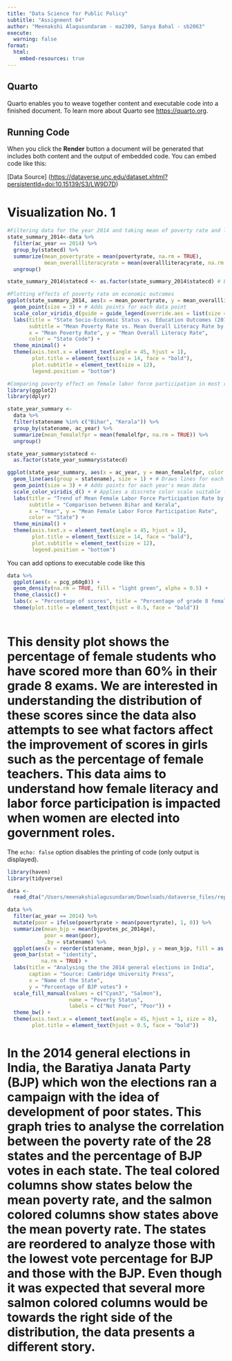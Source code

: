 ```yaml
---
title: "Data Science for Public Policy"
subtitle: "Assignment 04"
author: "Meenakshi Alagusundaram - ma2309, Sanya Bahal - sb2063"
execute:
  warning: false
format:
  html:
    embed-resources: true
---
```


## Quarto

Quarto enables you to weave together content and executable code into a finished document. To learn more about Quarto see <https://quarto.org>.

## Running Code

When you click the **Render** button a document will be generated that includes both content and the output of embedded code. You can embed code like this:

\[Data Source\] (<https://dataverse.unc.edu/dataset.xhtml?persistentId=doi:10.15139/S3/LW9D7D>)

# Visualization No. 1

```r

#Filtering data for the year 2014 and taking mean of poverty rate and literacy rate for all states 
state_summary_2014<-data %>%
  filter(ac_year == 2014) %>%
  group_by(statecd) %>%
  summarize(mean_povertyrate = mean(povertyrate, na.rm = TRUE),
            mean_overallliteracyrate = mean(overallliteracyrate, na.rm = TRUE)) %>%
  ungroup()  

state_summary_2014$statecd <- as.factor(state_summary_2014$statecd) # Ensure statecd is treated as a factor

#Plotting effects of poverty rate on economic outcomes 
ggplot(state_summary_2014, aes(x = mean_povertyrate, y = mean_overallliteracyrate, color = statecd)) +
  geom_point(size = 3) + # Adds points for each data point
  scale_color_viridis_d(guide = guide_legend(override.aes = list(size = 5))) + # Uses a color scale for states
  labs(title = "State Socio-Economic Status vs. Education Outcomes (2014)",
       subtitle = "Mean Poverty Rate vs. Mean Overall Literacy Rate by State",
       x = "Mean Poverty Rate", y = "Mean Overall Literacy Rate",
       color = "State Code") +
  theme_minimal() +
  theme(axis.text.x = element_text(angle = 45, hjust = 1),
        plot.title = element_text(size = 14, face = "bold"),
        plot.subtitle = element_text(size = 12),
        legend.position = "bottom")

#Comparing poverty effect on female labor force participation in most rural vs most urban state in India through 2014-2017 
library(ggplot2)
library(dplyr)

state_year_summary <- 
  data %>%
  filter(statename %in% c("Bihar", "Kerala")) %>%
  group_by(statename, ac_year) %>%
  summarize(mean_femalelfpr = mean(femalelfpr, na.rm = TRUE)) %>%
  ungroup()

state_year_summary$statecd <- 
  as.factor(state_year_summary$statecd) 

ggplot(state_year_summary, aes(x = ac_year, y = mean_femalelfpr, color = statename)) +
  geom_line(aes(group = statename), size = 1) + # Draws lines for each state across years
  geom_point(size = 3) + # Adds points for each year's mean data
  scale_color_viridis_d() + # Applies a discrete color scale suitable for categorical data
  labs(title = "Trend of Mean Female Labor Force Participation Rate by Year",
       subtitle = "Comparison between Bihar and Kerala",
       x = "Year", y = "Mean Female Labor Force Participation Rate",
       color = "State") +
  theme_minimal() +
  theme(axis.text.x = element_text(angle = 45, hjust = 1),
        plot.title = element_text(size = 14, face = "bold"),
        plot.subtitle = element_text(size = 12),
        legend.position = "bottom")

```

You can add options to executable code like this

```r
data %>%
  ggplot(aes(x = pcg_p60g8)) +
  geom_density(na.rm = TRUE, fill = "light green", alpha = 0.5) + 
  theme_classic() +
  labs(x = "Percentage of scores", title = "Percentage of grade 8 female students scoring 60% and above") +
  theme(plot.title = element_text(hjust = 0.5, face = "bold"))
  
```

# This density plot shows the percentage of female students who have scored more than 60% in their grade 8 exams. We are interested in understanding the distribution of these scores since the data also attempts to see what factors affect the improvement of scores in girls such as the percentage of female teachers. This data aims to understand how female literacy and labor force participation is impacted when women are elected into government roles. 

The `echo: false` option disables the printing of code (only output is displayed).
```r
library(haven)
library(tidyverse)

data <- 
  read_dta("/Users/meenakshialagusundaram/Downloads/dataverse_files/replicate_rbindiaschools_state.dta")

data %>%
  filter(ac_year == 2014) %>% 
  mutate(poor = ifelse(povertyrate > mean(povertyrate), 1, 0)) %>%
  summarize(mean_bjp = mean(bjpvotes_pc_2014ge),
            poor = mean(poor),
            .by = statename) %>% 
  ggplot(aes(x = reorder(statename, mean_bjp), y = mean_bjp, fill = as.factor(poor))) +
  geom_bar(stat = "identity", 
           na.rm = TRUE) +
  labs(title = "Analysing the the 2014 general elections in India", 
       caption = "Source: Cambridge University Press", 
       x = "Name of the State", 
       y = "Percentage of BJP votes") +
  scale_fill_manual(values = c("Cyan3", "Salmon"),
                    name = "Poverty Status",
                    labels = c("Not Poor", "Poor")) + 
  theme_bw() +
  theme(axis.text.x = element_text(angle = 45, hjust = 1, size = 8), 
        plot.title = element_text(hjust = 0.5, face = "bold"))
```

# In the 2014 general elections in India, the Baratiya Janata Party (BJP) which won the elections ran a campaign with the idea of development of poor states. This graph tries to analyse the correlation between the poverty rate of the 28 states and the percentage of BJP votes in each state. The teal colored columns show states below the mean poverty rate, and the salmon colored columns show states above the mean poverty rate. The states are reordered to analyze those with the lowest vote percentage for BJP and those with the BJP. Even though it was expected that several more salmon colored columns would be towards the right side of the distribution, the data presents a different story. 
